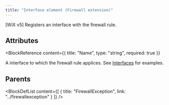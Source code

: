 ```yaml
---
title: "Interface element (Firewall extension)"
---
```



[WiX v5] Registers an interface with the firewall rule.


## Attributes

<BlockWrapper>

  <BlockReference
    content={{
      title: "Name",
      type: "string",
      required: true
    }}
  >
  A interface to which the firewall rule applices. See [Interfaces](https://learn.microsoft.com/en-us/windows/win32/api/netfw/nf-netfw-inetfwrule-get_interfaces)
   for examples.
  </BlockReference>

</BlockWrapper>


## Parents

<BlockDefList content={[
    {
      title: "FirewallException",
      link: "../firewallexception"
    }
  ]}
/>